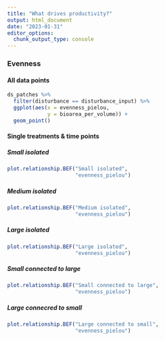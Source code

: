 ```yaml
---
title: "What drives productivity?"
output: html_document
date: "2023-01-31"
editor_options: 
  chunk_output_type: console
---
```


### Evenness {.tabset .tabset-pills}

#### All data points

```r
ds_patches %>%
  filter(disturbance == disturbance_input) %>%
  ggplot(aes(x = evenness_pielou,
             y = bioarea_per_volume)) +
  geom_point()
```


#### Single treatments & time points {.tabset .tabset-pills}

##### Small isolated

```r
plot.relationship.BEF("Small isolated",
                      "evenness_pielou")
```

##### Medium isolated

```r
plot.relationship.BEF("Medium isolated",
                      "evenness_pielou")
```

##### Large isolated

```r
plot.relationship.BEF("Large isolated",
                      "evenness_pielou")
```

##### Small connected to large

```r
plot.relationship.BEF("Small connected to large",
                      "evenness_pielou")
```

##### Large connecred to small

```r
plot.relationship.BEF("Large connected to small",
                      "evenness_pielou")
```
